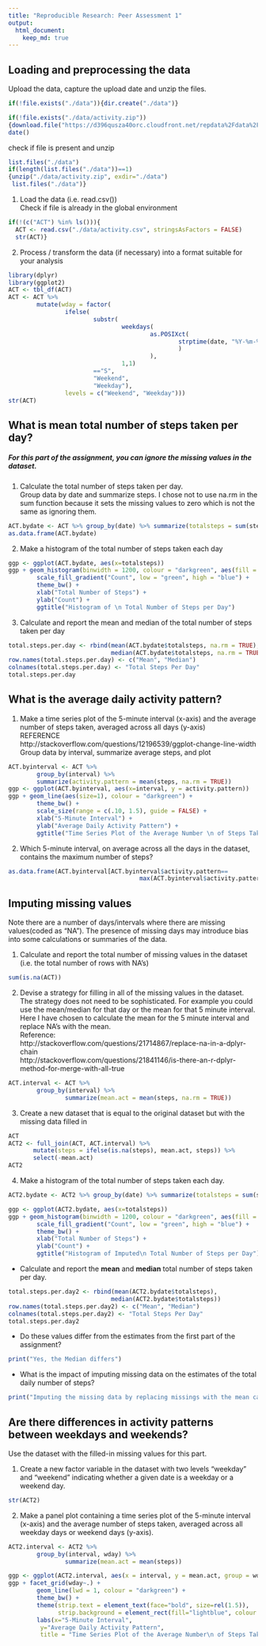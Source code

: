 ```yaml
---
title: "Reproducible Research: Peer Assessment 1"
output: 
  html_document:
    keep_md: true
---
```



## Loading and preprocessing the data

Upload the data, capture the upload date and unzip the files. 

```r
if(!file.exists("./data")){dir.create("./data")} 

if(!file.exists("./data/activity.zip"))
{download.file("https://d396qusza40orc.cloudfront.net/repdata%2Fdata%2Factivity.zip", destfile="./data/activity.zip")}
date()
```

check if file is present and unzip  

```r
list.files("./data") 
if(length(list.files("./data"))==1)
{unzip("./data/activity.zip", exdir="./data")
 list.files("./data")}
```

1.  Load the data (i.e. read.csv())  
Check if file is already in the global environment
```r
if(!(c("ACT") %in% ls())){
  ACT <- read.csv("./data/activity.csv", stringsAsFactors = FALSE)
  str(ACT)}
```

2.  Process / transform the data (if necessary) into a format suitable for your analysis

```r
library(dplyr)
library(ggplot2)
ACT <- tbl_df(ACT)
ACT <- ACT %>%
        mutate(wday = factor(
                ifelse(
                        substr(
                                weekdays(
                                        as.POSIXct(
                                                strptime(date, "%Y-%m-%d")
                                                )
                                        ),
                                1,1)
                        =="S",
                        "Weekend", 
                        "Weekday"), 
                levels = c("Weekend", "Weekday")))
str(ACT)
```



## What is mean total number of steps taken per day?
##### For this part of the assignment, you can ignore the missing values in the dataset.

1.  Calculate the total number of steps taken per day.  
Group data by date and summarize steps. I chose not to use na.rm in the sum function because it sets the missing values to zero which is not the same as ignoring them.

```r
ACT.bydate <- ACT %>% group_by(date) %>% summarize(totalsteps = sum(steps))
as.data.frame(ACT.bydate)
```

2.  Make a histogram of the total number of steps taken each day

```r
ggp <- ggplot(ACT.bydate, aes(x=totalsteps))
ggp + geom_histogram(binwidth = 1200, colour = "darkgreen", aes(fill = ..count..)) +
        scale_fill_gradient("Count", low = "green", high = "blue") + 
        theme_bw() + 
        xlab("Total Number of Steps") +
        ylab("Count") +
        ggtitle("Histogram of \n Total Number of Steps per Day")
```

3.  Calculate and report the mean and median of the total number of steps taken per day

```r
total.steps.per.day <- rbind(mean(ACT.bydate$totalsteps, na.rm = TRUE),
                             median(ACT.bydate$totalsteps, na.rm = TRUE))
row.names(total.steps.per.day) <- c("Mean", "Median")
colnames(total.steps.per.day) <- "Total Steps Per Day"
total.steps.per.day
```


## What is the average daily activity pattern?

1.  Make a time series plot of the 5-minute interval (x-axis) and the average number of steps taken, averaged across all days (y-axis)  
REFERENCE   
http://stackoverflow.com/questions/12196539/ggplot-change-line-width  
Group data by interval, summarize average steps, and plot

```r
ACT.byinterval <- ACT %>% 
        group_by(interval) %>% 
        summarize(activity.pattern = mean(steps, na.rm = TRUE))
ggp <- ggplot(ACT.byinterval, aes(x=interval, y = activity.pattern))
ggp + geom_line(aes(size=1), colour = "darkgreen") +
        theme_bw() +
        scale_size(range = c(.10, 1.5), guide = FALSE) +
        xlab("5-Minute Interval") +
        ylab("Average Daily Activity Pattern") +
        ggtitle("Time Series Plot of the Average Number \n of Steps Taken, Averaged Accross All Days")
```

2.  Which 5-minute interval, on average across all the days in the dataset, contains the maximum number of steps?

```r
as.data.frame(ACT.byinterval[ACT.byinterval$activity.pattern==
                                     max(ACT.byinterval$activity.pattern, na.rm=TRUE),1])
```



## Imputing missing values
Note there are a number of days/intervals where there are missing values(coded as "NA"). The presence of missing days may introduce bias into some calculations or summaries of the data.

1.  Calculate and report the total number of missing values in the dataset (i.e. the total number of rows with NA's)

```r
sum(is.na(ACT))
```

2.  Devise a strategy for filling in all of the missing values in the dataset. The strategy does not need to be sophisticated. For example you could use the mean/median for that day or the mean for that 5 minute interval.  
Here I have chosen to calculate the mean for the 5 minute interval and replace NA's with the mean.  
Reference:  
http://stackoverflow.com/questions/21714867/replace-na-in-a-dplyr-chain  
http://stackoverflow.com/questions/21841146/is-there-an-r-dplyr-method-for-merge-with-all-true    
```r
ACT.interval <- ACT %>% 
        group_by(interval) %>% 
                summarize(mean.act = mean(steps, na.rm = TRUE))
```

3.  Create a new dataset that is equal to the original dataset but with the missing data filled in

```r
ACT
ACT2 <- full_join(ACT, ACT.interval) %>%
       mutate(steps = ifelse(is.na(steps), mean.act, steps)) %>%
       select(-mean.act)
ACT2
```
 
4.  Make a histogram of the total number of steps taken each day. 

```r
ACT2.bydate <- ACT2 %>% group_by(date) %>% summarize(totalsteps = sum(steps))

ggp <- ggplot(ACT2.bydate, aes(x=totalsteps))
ggp + geom_histogram(binwidth = 1200, colour = "darkgreen", aes(fill = ..count..)) +
        scale_fill_gradient("Count", low = "green", high = "blue") + 
        theme_bw() + 
        xlab("Total Number of Steps") +
        ylab("Count") +
        ggtitle("Histogram of Imputed\n Total Number of Steps per Day")
```

- Calculate and report the **mean** and **median** total number of steps taken per day. 
```r
total.steps.per.day2 <- rbind(mean(ACT2.bydate$totalsteps),
                             median(ACT2.bydate$totalsteps))
row.names(total.steps.per.day2) <- c("Mean", "Median")
colnames(total.steps.per.day2) <- "Total Steps Per Day"
total.steps.per.day2
```
-  Do these values differ from the estimates from the first part of the assignment?  
```r
print("Yes, the Median differs")
```
-  What is the impact of imputing missing data on the estimates of the total daily number of steps?
```r
print("Imputing the missing data by replacing missings with the mean causes the Median to approach the Mean, and in the case of this data, the Median equals the Mean")
```



## Are there differences in activity patterns between weekdays and weekends?
Use the dataset with the filled-in missing values for this part.   

1.  Create a new factor variable in the dataset with two levels "weekday" and "weekend" indicating whether a given date is a weekday or a weekend day.

```r
str(ACT2)
```

2.  Make a panel plot containing a time series plot of the 5-minute interval (x-axis) and the average number of steps taken, averaged across all weekday days or weekend days (y-axis).

```r
ACT2.interval <- ACT2 %>% 
        group_by(interval, wday) %>% 
                summarize(mean.act = mean(steps))

ggp <- ggplot(ACT2.interval, aes(x = interval, y = mean.act, group = wday))
ggp + facet_grid(wday~.) + 
        geom_line(lwd = 1, colour = "darkgreen") + 
        theme_bw() + 
        theme(strip.text = element_text(face="bold", size=rel(1.5)), 
              strip.background = element_rect(fill="lightblue", colour = "black", size = 1)) + 
        labs(x="5-Minute Interval", 
         y="Average Daily Activity Pattern",
         title = "Time Series Plot of the Average Number\n of Steps Taken, Averaged Accross All Days")
```
